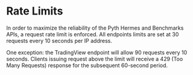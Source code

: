 # Rate Limits

In order to maximize the reliability of the Pyth Hermes and Benchmarks APIs, a request rate limit is enforced.
All endpoints limits are set at 30 requests every 10 seconds per IP address.

One exception: the TradingView endpoint will allow 90 requests every 10 seconds. Clients issuing request above the limit will receive a 429 (Too Many Requests) response for the subsequent 60-second period.
